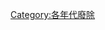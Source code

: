{{DisestablishmentsInDecade|20|00|21}}

{{Commons category|2000s disestablishments}}

[[Category:各年代廢除|Category:各年代廢除]]